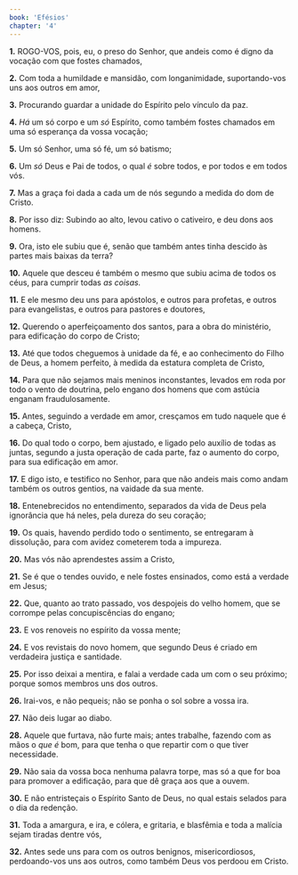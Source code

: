 ```yaml
---
book: 'Efésios'
chapter: '4'
---
```


**1.** ROGO-VOS, pois, eu, o preso do Senhor, que andeis como é digno da vocação com que fostes chamados,

**2.** Com toda a humildade e mansidão, com longanimidade, suportando-vos uns aos outros em amor,

**3.** Procurando guardar a unidade do Espírito pelo vínculo da paz.

**4.** *Há* um só corpo e um *só* Espírito, como também fostes chamados em uma só esperança da vossa vocação;

**5.** Um só Senhor, uma só fé, um só batismo;

**6.** Um *só* Deus e Pai de todos, o qual *é* sobre todos, e por todos e em todos vós.

**7.** Mas a graça foi dada a cada um de nós segundo a medida do dom de Cristo.

**8.** Por isso diz: Subindo ao alto, levou cativo o cativeiro, e deu dons aos homens.

**9.** Ora, isto ele subiu que é, senão que também antes tinha descido às partes mais baixas da terra?

**10.** Aquele que desceu é também o mesmo que subiu acima de todos os céus, para cumprir todas *as coisas.*

**11.** E ele mesmo deu uns para apóstolos, e outros para profetas, e outros para evangelistas, e outros para pastores e doutores,

**12.** Querendo o aperfeiçoamento dos santos, para a obra do ministério, para edificação do corpo de Cristo;

**13.** Até que todos cheguemos à unidade da fé, e ao conhecimento do Filho de Deus, a homem perfeito, à medida da estatura completa de Cristo,

**14.** Para que não sejamos mais meninos inconstantes, levados em roda por todo o vento de doutrina, pelo engano dos homens que com astúcia enganam fraudulosamente.

**15.** Antes, seguindo a verdade em amor, cresçamos em tudo naquele que é a cabeça, Cristo,

**16.** Do qual todo o corpo, bem ajustado, e ligado pelo auxílio de todas as juntas, segundo a justa operação de cada parte, faz o aumento do corpo, para sua edificação em amor.

**17.** E digo isto, e testifico no Senhor, para que não andeis mais como andam também os outros gentios, na vaidade da sua mente.

**18.** Entenebrecidos no entendimento, separados da vida de Deus pela ignorância que há neles, pela dureza do seu coração;

**19.** Os quais, havendo perdido todo o sentimento, se entregaram à dissolução, para com avidez cometerem toda a impureza.

**20.** Mas vós não aprendestes assim a Cristo,

**21.** Se é que o tendes ouvido, e nele fostes ensinados, como está a verdade em Jesus;

**22.** Que, quanto ao trato passado, vos despojeis do velho homem, que se corrompe pelas concupiscências do engano;

**23.** E vos renoveis no espírito da vossa mente;

**24.** E vos revistais do novo homem, que segundo Deus é criado em verdadeira justiça e santidade.

**25.** Por isso deixai a mentira, e falai a verdade cada um com o seu próximo; porque somos membros uns dos outros.

**26.** Irai-vos, e não pequeis; não se ponha o sol sobre a vossa ira.

**27.** Não deis lugar ao diabo.

**28.** Aquele que furtava, não furte mais; antes trabalhe, fazendo com as mãos o *que é* bom, para que tenha o que repartir com o que tiver necessidade.

**29.** Não saia da vossa boca nenhuma palavra torpe, mas só a que for boa para promover a edificação, para que dê graça aos que a ouvem.

**30.** E não entristeçais o Espírito Santo de Deus, no qual estais selados para o dia da redenção.

**31.** Toda a amargura, e ira, e cólera, e gritaria, e blasfêmia e toda a malícia sejam tiradas dentre vós,

**32.** Antes sede uns para com os outros benignos, misericordiosos, perdoando-vos uns aos outros, como também Deus vos perdoou em Cristo.